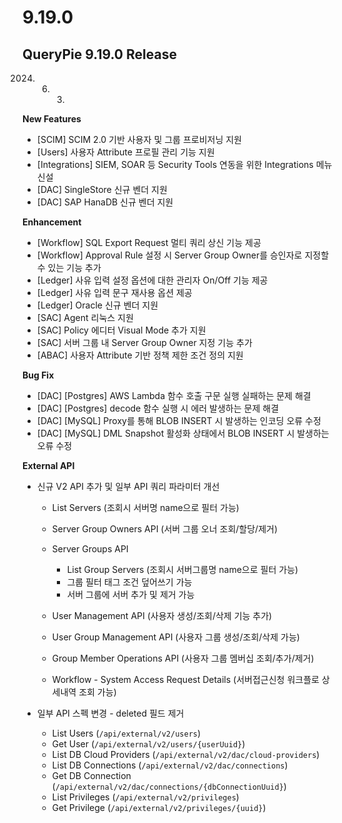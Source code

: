 

# 9.19.0 ​

## **QueryPie 9.19.0 Release**

2024. 6. 3.

**New Features**

* [SCIM] SCIM 2.0 기반 사용자 및 그룹 프로비저닝 지원
* [Users] 사용자 Attribute 프로필 관리 기능 지원
* [Integrations] SIEM, SOAR 등 Security Tools 연동을 위한 Integrations 메뉴 신설
* [DAC] SingleStore 신규 벤더 지원
* [DAC] SAP HanaDB 신규 벤더 지원

**Enhancement**

* [Workflow] SQL Export Request 멀티 쿼리 상신 기능 제공
* [Workflow] Approval Rule 설정 시 Server Group Owner를 승인자로 지정할 수 있는 기능 추가
* [Ledger] 사유 입력 설정 옵션에 대한 관리자 On/Off 기능 제공
* [Ledger] 사유 입력 문구 재사용 옵션 제공
* [Ledger] Oracle 신규 벤더 지원
* [SAC] Agent 리눅스 지원
* [SAC] Policy 에디터 Visual Mode 추가 지원
* [SAC] 서버 그룹 내 Server Group Owner 지정 기능 추가
* [ABAC] 사용자 Attribute 기반 정책 제한 조건 정의 지원

**Bug Fix**

* [DAC] [Postgres] AWS Lambda 함수 호출 구문 실행 실패하는 문제 해결
* [DAC] [Postgres] decode 함수 실행 시 에러 발생하는 문제 해결
* [DAC] [MySQL] Proxy를 통해 BLOB INSERT 시 발생하는 인코딩 오류 수정
* [DAC] [MySQL] DML Snapshot 활성화 상태에서 BLOB INSERT 시 발생하는 오류 수정

**External API**

* 신규 V2 API 추가 및 일부 API 쿼리 파라미터 개선

  + List Servers (조회시 서버명 name으로 필터 가능)
  + Server Group Owners API (서버 그룹 오너 조회/할당/제거)
  + Server Groups API

    - List Group Servers (조회시 서버그룹명 name으로 필터 가능)
    - 그룹 필터 태그 조건 덮어쓰기 가능
    - 서버 그룹에 서버 추가 및 제거 가능
  + User Management API (사용자 생성/조회/삭제 기능 추가)
  + User Group Management API (사용자 그룹 생성/조회/삭제 가능)
  + Group Member Operations API (사용자 그룹 멤버십 조회/추가/제거)
  + Workflow - System Access Request Details (서버접근신청 워크플로 상세내역 조회 가능)
* 일부 API 스펙 변경 - deleted 필드 제거

  + List Users (`/api/external/v2/users`)
  + Get User (`/api/external/v2/users/{userUuid}`)
  + List DB Cloud Providers (`/api/external/v2/dac/cloud-providers`)
  + List DB Connections (`/api/external/v2/dac/connections`)
  + Get DB Connection (`/api/external/v2/dac/connections/{dbConnectionUuid}`)
  + List Privileges (`/api/external/v2/privileges`)
  + Get Privilege (`/api/external/v2/privileges/{uuid}`)

